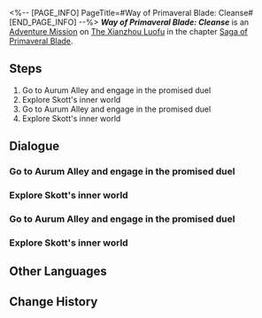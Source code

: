 <%-- [PAGE_INFO]
PageTitle=#Way of Primaveral Blade: Cleanse#
[END_PAGE_INFO] --%>
{{Stub|Dialogue.}}
{{Mission Infobox
|id            = 8024116
|title         = 
|image         = <!--Mission Way of Primaveral Blade Cleanse.png-->
|type          = Adventure
|event_name    = 
|chapter       = Saga of Primaveral Blade
|requirements  = {{subst:void|<!--Unknown: {"Type":"Manual"}-->}}
|summary       = <!--official mission summary from Fate's Atlas-->
|characters    = Trailblazer
|startLocation = [[The Xianzhou Luofu]] - [[Aurum Alley]]
|world         = The Xianzhou Luofu
|area          = Aurum Alley
|prev          = 
|next          = 
|rewards       = Stellar Jade*10; Refined Aether*2; Credit*20,000
}}
'''''Way of Primaveral Blade: Cleanse''''' is an [[Adventure Mission]] on [[The Xianzhou Luofu]] in the chapter [[Saga of Primaveral Blade]].

==Steps==
# Go to Aurum Alley and engage in the promised duel
# Explore Skott's inner world
# Go to Aurum Alley and engage in the promised duel
# Explore Skott's inner world

<!--
==Gameplay Notes==

--><!--
==Trial Character==

-->
==Dialogue==
{{Stub Dialogue}}

===Go to Aurum Alley and engage in the promised duel===
{{Mission Description|type=adventure|location=Aurum Alley|Great minds think alike. A duel victory is no longer March 7th's and your goal after all the swordplay training and adventure in the last fifteen days.<br />Mr. Tail claims he can make Skott turn over a new leaf. We shall see about that...}}
{{Dialogue Start}}
:{{tx}}
{{Dialogue End}}

===Explore Skott's inner world===
{{Mission Description|type=adventure|location=Skott's Inner World|update|Tail found his way into Skott's inner world through a threatening letter. The desires of the wicked are manifested as palaces, with their twisted desires hidden within.<br />Continue onward and find Skott's most twisted desire.}}
{{Dialogue Start}}
:{{tx}}
{{Dialogue End}}

===Go to Aurum Alley and engage in the promised duel===
{{Mission Description|type=adventure|location=Aurum Alley|update|Great minds think alike. A duel victory is no longer March 7th's and your goal after all the swordplay training and adventure in the last fifteen days.<br />Mr. Tail claims he can make Skott turn over a new leaf. We shall see about that...}}
{{Dialogue Start}}
:{{tx}}
{{Dialogue End}}

===Explore Skott's inner world===
{{Mission Description|type=adventure|location=Skott's Inner World|update|Tail found his way into Skott's inner world through a threatening letter. The desires of the wicked are manifested as palaces, with their twisted desires hidden within.<br />Tail is closing in on it. Skott's most twisted desire is located just ahead.}}
{{Dialogue Start}}
:{{tx}}
{{Dialogue End}}

==Other Languages==
{{Other Languages
|en   = Way of Primaveral Blade: Cleanse
|zhs  = 初花剑客行•祓除
|zht  = 初花劍客行•祓除
|ja   = 花咲く剣客行・祓除
|ko   = 초화검객행•불제
|es   = El florecer de una espadachina: Purificación
|fr   = Voie de la première lame&nbsp;: Purification
|ru   = Путь становления мастера: Очищение
|th   = วิถีนักดาบบุปผาแรกแย้ม: กวาดล้าง
|vi   = Sơ Hoa Kiếm Khách Hành - Thanh Tẩy
|de   = Reise der erblühenden Klinge: Reinigung
|id   = Bunga Pertama Jalan Pedang: Pemurnian
|pt   = Caminho da Lâmina Primaveril: Limpeza
}}

==Change History==
{{Change History|2.4}}
